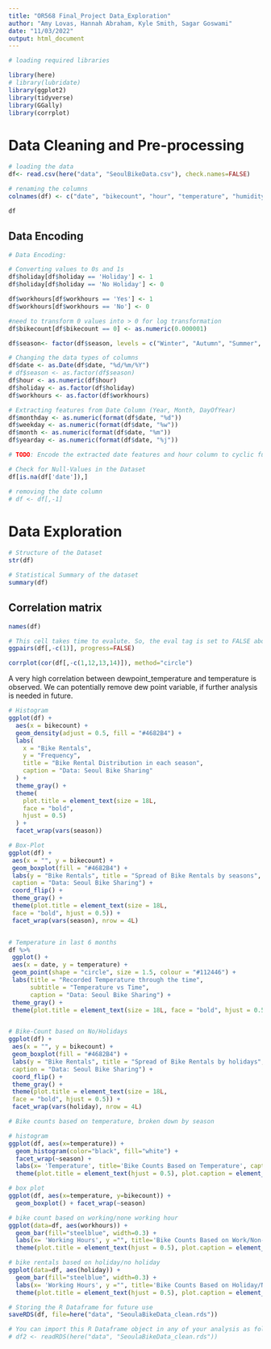 ```yaml
---
title: "OR568 Final_Project Data_Exploration"
author: "Amy Lovas, Hannah Abraham, Kyle Smith, Sagar Goswami"
date: "11/03/2022"
output: html_document
---
```


```r
# loading required libraries

library(here)
# library(lubridate)
library(ggplot2)
library(tidyverse)
library(GGally)
library(corrplot)
```

# Data Cleaning and Pre-processing

```r
# loading the data
df<- read.csv(here("data", "SeoulBikeData.csv"), check.names=FALSE)

# renaming the columns
colnames(df) <- c("date", "bikecount", "hour", "temperature", "humidity", "windspeed", "visibility", "dewpointtemp", "solarradiation", "rainfall", "snowfall", "season", "holiday", "workhours")

df
```

## Data Encoding

```r
# Data Encoding:

# Converting values to 0s and 1s
df$holiday[df$holiday == 'Holiday'] <- 1
df$holiday[df$holiday == 'No Holiday'] <- 0

df$workhours[df$workhours == 'Yes'] <- 1
df$workhours[df$workhours == 'No'] <- 0

#need to transform 0 values into > 0 for log transformation
df$bikecount[df$bikecount == 0] <- as.numeric(0.000001)

df$season<- factor(df$season, levels = c("Winter", "Autumn", "Summer", "Spring"), labels=c(1,2,3,4))

# Changing the data types of columns
df$date <- as.Date(df$date, "%d/%m/%Y")
# df$season <- as.factor(df$season)
df$hour <- as.numeric(df$hour)
df$holiday <- as.factor(df$holiday)
df$workhours <- as.factor(df$workhours)

# Extracting features from Date Column (Year, Month, DayOfYear)
df$monthday <- as.numeric(format(df$date, "%d"))
df$weekday <- as.numeric(format(df$date, "%w"))
df$month <- as.numeric(format(df$date, "%m"))
df$yearday <- as.numeric(format(df$date, "%j"))
```

```r
# TODO: Encode the extracted date features and hour column to cyclic functions
```

```r
# Check for Null-Values in the Dataset
df[is.na(df['date']),]
```

```r
# removing the date column
# df <- df[,-1]
```

# Data Exploration

```r
# Structure of the Dataset
str(df)
```

```r
# Statistical Summary of the dataset
summary(df)
```

## Correlation matrix

```r
names(df)
```

```r
# This cell takes time to evalute. So, the eval tag is set to FALSE above. If you want to run this cell, run it manually, or set eval=TRUE to run it all the time.
ggpairs(df[,-c(1)], progress=FALSE)
```

```r
corrplot(cor(df[,-c(1,12,13,14)]), method="circle")
```

A very high correlation between dewpoint_temperature and temperature is observed. We can potentially remove dew point variable, if further analysis is needed in future.

```r

# Histogram
ggplot(df) +
  aes(x = bikecount) +
  geom_density(adjust = 0.5, fill = "#4682B4") +
  labs(
    x = "Bike Rentals",
    y = "Frequency",
    title = "Bike Rental Distribution in each season",
    caption = "Data: Seoul Bike Sharing"
  ) +
  theme_gray() +
  theme(
    plot.title = element_text(size = 18L,
    face = "bold",
    hjust = 0.5)
  ) +
  facet_wrap(vars(season))

# Box-Plot
ggplot(df) +
 aes(x = "", y = bikecount) +
 geom_boxplot(fill = "#4682B4") +
 labs(y = "Bike Rentals", title = "Spread of Bike Rentals by seasons", 
 caption = "Data: Seoul Bike Sharing") +
 coord_flip() +
 theme_gray() +
 theme(plot.title = element_text(size = 18L, 
 face = "bold", hjust = 0.5)) +
 facet_wrap(vars(season), nrow = 4L)


# Temperature in last 6 months
df %>%
 ggplot() +
 aes(x = date, y = temperature) +
 geom_point(shape = "circle", size = 1.5, colour = "#112446") +
 labs(title = "Recorded Temperature through the time",
      subtitle = "Temperature vs Time",
      caption = "Data: Seoul Bike Sharing") +
 theme_gray() +
 theme(plot.title = element_text(size = 18L, face = "bold", hjust = 0.5), plot.subtitle = element_text(hjust = 0.5))


# Bike-Count based on No/Holidays
ggplot(df) +
 aes(x = "", y = bikecount) +
 geom_boxplot(fill = "#4682B4") +
 labs(y = "Bike Rentals", title = "Spread of Bike Rentals by holidays", 
 caption = "Data: Seoul Bike Sharing") +
 coord_flip() +
 theme_gray() +
 theme(plot.title = element_text(size = 18L, 
 face = "bold", hjust = 0.5)) +
 facet_wrap(vars(holiday), nrow = 4L)
```

```r
# Bike counts based on temperature, broken down by season 

# histogram 
ggplot(df, aes(x=temperature)) + 
  geom_histogram(color="black", fill="white") + 
  facet_wrap(~season) +
  labs(x= 'Temperature', title='Bike Counts Based on Temperature', caption="Temperature is measured in celcius") +
  theme(plot.title = element_text(hjust = 0.5), plot.caption = element_text(face='italic', size=10))

# box plot 
ggplot(df, aes(x=temperature, y=bikecount)) + 
  geom_boxplot() + facet_wrap(~season)

# bike count based on working/none working hour 
ggplot(data=df, aes(workhours)) + 
  geom_bar(fill="steelblue", width=0.3) + 
  labs(x= 'Working Hours', y ="", title='Bike Counts Based on Work/Non-Work Hours', caption="0 indicates off work hour, 1 indicates work hour") +
  theme(plot.title = element_text(hjust = 0.5), plot.caption = element_text(face='italic', size=10))

# bike rentals based on holiday/no holiday 
ggplot(data=df, aes(holiday)) + 
  geom_bar(fill="steelblue", width=0.3) + 
  labs(x= 'Working Hours', y ="", title='Bike Counts Based on Holiday/No Holiday', caption="0 indicates no holiday, 1 indicates holiday") +
  theme(plot.title = element_text(hjust = 0.5), plot.caption = element_text(face='italic', size=10))
```

```r
# Storing the R Dataframe for future use
saveRDS(df, file=here("data", "SeoulaBikeData_clean.rds"))

# You can import this R Dataframe object in any of your analysis as follow:
# df2 <- readRDS(here("data", "SeoulaBikeData_clean.rds"))
```
